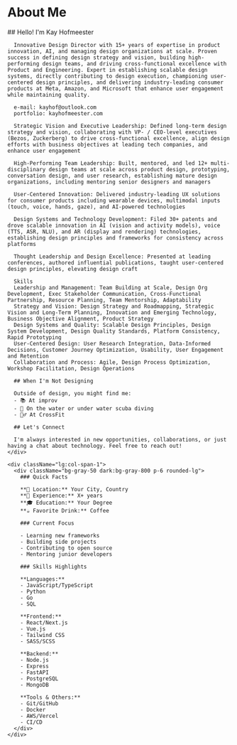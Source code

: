 # About Me

<div className="max-w-4xl mx-auto px-4 py-16">
  <div className="grid grid-cols-1 lg:grid-cols-3 gap-12">
    <div className="lg:col-span-2">
      ## Hello! I'm Kay Hofmeester

      Innovative Design Director with 15+ years of expertise in product innovation, AI, and managing design organizations at scale. Proven success in defining design strategy and vision, building high-performing design teams, and driving cross-functional excellence with Product and Engineering. Expert in establishing scalable design systems, directly contributing to design execution, championing user-centered design principles, and delivering industry-leading consumer products at Meta, Amazon, and Microsoft that enhance user engagement while maintaining quality.

      e-mail: kayhof@outlook.com
      portfolio: kayhofmeester.com

      Strategic Vision and Executive Leadership: Defined long-term design strategy and vision, collaborating with VP- / CEO-level executives (Bezos, Zuckerberg) to drive cross-functional excellence, align design efforts with business objectives at leading tech companies, and enhance user engagement

      High-Performing Team Leadership: Built, mentored, and led 12+ multi-disciplinary design teams at scale across product design, prototyping, conversation design, and user research, establishing mature design organizations, including mentoring senior designers and managers

      User-Centered Innovation: Delivered industry-leading UX solutions for consumer products including wearable devices, multimodal inputs (touch, voice, hands, gaze), and AI-powered technologies

      Design Systems and Technology Development: Filed 30+ patents and drove scalable innovation in AI (vision and activity models), voice (TTS, ASR, NLU), and AR (display and rendering) technologies, establishing design principles and frameworks for consistency across platforms

      Thought Leadership and Design Excellence: Presented at leading conferences, authored influential publications, taught user-centered design principles, elevating design craft

      Skills
      Leadership and Management: Team Building at Scale, Design Org Development, Exec Stakeholder Communication, Cross-Functional Partnership, Resource Planning, Team Mentorship, Adaptability
      Strategy and Vision: Design Strategy and Roadmapping, Strategic Vision and Long-Term Planning, Innovation and Emerging Technology, Business Objective Alignment, Product Strategy
      Design Systems and Quality: Scalable Design Principles, Design System Development, Design Quality Standards, Platform Consistency, Rapid Prototyping
      User-Centered Design: User Research Integration, Data-Informed Decisions, Customer Journey Optimization, Usability, User Engagement and Retention
      Collaboration and Process: Agile, Design Process Optimization, Workshop Facilitation, Design Operations

      ## When I'm Not Designing

      Outside of design, you might find me:
      - 📚 At improv
      - 🎵 On the water or under water scuba diving
      - 🏃‍♂️ At CrossFit

      ## Let's Connect

      I'm always interested in new opportunities, collaborations, or just having a chat about technology. Feel free to reach out!
    </div>

    <div className="lg:col-span-1">
      <div className="bg-gray-50 dark:bg-gray-800 p-6 rounded-lg">
        ### Quick Facts

        **📍 Location:** Your City, Country
        **💼 Experience:** X+ years
        **🎓 Education:** Your Degree
        **☕ Favorite Drink:** Coffee

        ### Current Focus

        - Learning new frameworks
        - Building side projects
        - Contributing to open source
        - Mentoring junior developers

        ### Skills Highlights

        **Languages:**
        - JavaScript/TypeScript
        - Python
        - Go
        - SQL

        **Frontend:**
        - React/Next.js
        - Vue.js
        - Tailwind CSS
        - SASS/SCSS

        **Backend:**
        - Node.js
        - Express
        - FastAPI
        - PostgreSQL
        - MongoDB

        **Tools & Others:**
        - Git/GitHub
        - Docker
        - AWS/Vercel
        - CI/CD
      </div>
    </div>

  </div>
</div>
